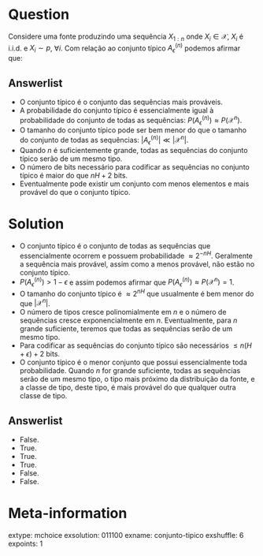 
Question
========
Considere uma fonte produzindo uma sequência $X_{1:n}$ onde $X_i \in \mathcal{X}$,
$X_i$ é i.i.d. e $X_i \sim p$, $\forall i$.
Com relação ao conjunto típico $A_{\epsilon}^{( n )}$ podemos afirmar que:


Answerlist
----------
* O conjunto típico é o conjunto das sequências mais prováveis.
* A probabilidade do conjunto típico é essencialmente igual à probabilidade do conjunto de todas as sequências: $P(A_{\epsilon}^{( n )}) \approx P(\mathcal{X}^n)$.
* O tamanho do conjunto típico pode ser bem menor do que o tamanho do conjunto de todas as sequências: $\vert A_{\epsilon}^{( n )} \vert \ll \vert \mathcal{X}^n \vert$.
* Quando $n$ é suficientemente grande, todas as sequências do conjunto típico serão de um mesmo tipo.
* O número de bits necessário para codificar as sequências no conjunto típico é maior do que $nH + 2$ bits.
* Eventualmente pode existir um conjunto com menos elementos e mais provável do que o conjunto típico.

Solution
========
* O conjunto típico é o conjunto de todas as sequências que essencialmente ocorrem e possuem probabilidade $\approx 2^{-nH}$.
Geralmente a sequência mais provável, assim como a menos provável, não estão no conjunto típico.
* $P(A_{\epsilon}^{( n )}) > 1 - \epsilon$ e assim podemos afirmar que $P(A_{\epsilon}^{( n )}) \approx P(\mathcal{X}^n) = 1$.
* O tamanho do conjunto típico é $\approx 2^{nH}$ que usualmente é bem menor do que $\vert \mathcal{X}^n \vert$.
* O número de tipos cresce polinomialmente em $n$ e o número de sequências cresce exponencialmente em $n$. Eventualmente, 
para $n$ grande suficiente, teremos que todas as sequências serão de um mesmo tipo.
* Para codificar as sequências do conjunto típico são necessários $\leq n(H + \epsilon) + 2$ bits.
* O conjunto típico é o menor conjunto que possui essencialmente toda probabilidade. Quando $n$ for grande suficiente, 
todas as sequências serão de um mesmo tipo, o tipo mais próximo da distribuição da fonte, e a classe de tipo, deste tipo,
é mais provável do que qualquer outra classe de tipo.



Answerlist
----------
* False. 
* True.
* True.
* True.
* False.
* False.

Meta-information
================
extype: mchoice
exsolution: 011100
exname: conjunto-tipico
exshuffle: 6
expoints: 1

